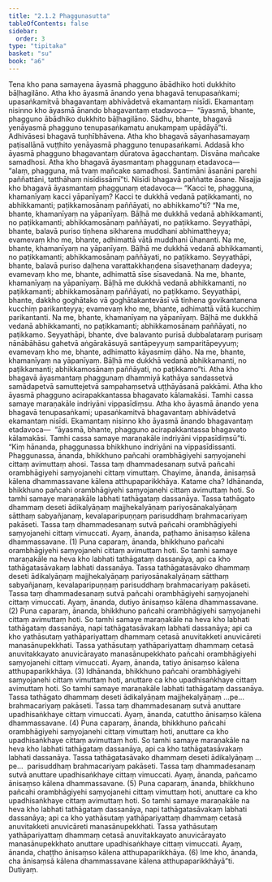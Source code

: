 ```yaml
---
title: "2.1.2 Phaggunasutta"
tableOfContents: false
sidebar:
  order: 3
type: "tipitaka"
basket: "su"
book: "a6"
---
```



<DynamicBreadcrumb />

<Division number="56" book="a6">

<Paragraph number="462" book="a6">
Tena kho pana samayena āyasmā phagguno ābādhiko hoti dukkhito bāḷhagilāno. Atha kho āyasmā ānando yena bhagavā tenupasaṅkami; upasaṅkamitvā bhagavantaṃ abhivādetvā ekamantaṃ nisīdi. Ekamantaṃ nisinno kho āyasmā ānando bhagavantaṃ etadavoca—  “āyasmā, bhante, phagguno ābādhiko dukkhito bāḷhagilāno. Sādhu, bhante, bhagavā yenāyasmā phagguno tenupasaṅkamatu anukampaṃ upādāyā”ti. Adhivāsesi bhagavā tuṇhībhāvena. Atha kho bhagavā sāyanhasamayaṃ paṭisallānā vuṭṭhito yenāyasmā phagguno tenupasaṅkami. Addasā kho āyasmā phagguno bhagavantaṃ dūratova āgacchantaṃ. Disvāna mañcake samadhosi. Atha kho bhagavā āyasmantaṃ phaggunaṃ etadavoca—  “alaṃ, phagguna, mā tvaṃ mañcake samadhosi. Santimāni āsanāni parehi paññattāni, tatthāhaṃ nisīdissāmī”ti. Nisīdi bhagavā paññatte āsane. Nisajja kho bhagavā āyasmantaṃ phaggunaṃ etadavoca—
</Paragraph>

<Paragraph number="463" book="a6">
“Kacci te, phagguna, khamanīyaṃ kacci yāpanīyaṃ? Kacci te dukkhā vedanā paṭikkamanti, no abhikkamanti; paṭikkamosānaṃ paññāyati, no abhikkamo”ti? “Na me, bhante, khamanīyaṃ na yāpanīyaṃ. Bāḷhā me dukkhā vedanā abhikkamanti, no paṭikkamanti; abhikkamosānaṃ paññāyati, no paṭikkamo.
</Paragraph>

<Paragraph number="464" book="a6">
Seyyathāpi, bhante, balavā puriso tiṇhena sikharena muddhani abhimattheyya; evamevaṃ kho me, bhante, adhimattā vātā muddhani ūhananti. Na me, bhante, khamanīyaṃ na yāpanīyaṃ. Bāḷhā me dukkhā vedanā abhikkamanti, no paṭikkamanti; abhikkamosānaṃ paññāyati, no paṭikkamo.
</Paragraph>

<Paragraph number="465" book="a6">
Seyyathāpi, bhante, balavā puriso daḷhena varattakkhaṇḍena sīsaveṭhanaṃ dadeyya; evamevaṃ kho me, bhante, adhimattā sīse sīsavedanā. Na me, bhante, khamanīyaṃ na yāpanīyaṃ. Bāḷhā me dukkhā vedanā abhikkamanti, no paṭikkamanti; abhikkamosānaṃ paññāyati, no paṭikkamo.
</Paragraph>

<Paragraph number="466" book="a6">
Seyyathāpi, bhante, dakkho goghātako vā goghātakantevāsī vā tiṇhena govikantanena kucchiṃ parikanteyya; evamevaṃ kho me, bhante, adhimattā vātā kucchiṃ parikantanti. Na me, bhante, khamanīyaṃ na yāpanīyaṃ. Bāḷhā me dukkhā vedanā abhikkamanti, no paṭikkamanti; abhikkamosānaṃ paññāyati, no paṭikkamo.
</Paragraph>

<Paragraph number="467" book="a6">
Seyyathāpi, bhante, dve balavanto purisā dubbalataraṃ purisaṃ nānābāhāsu gahetvā aṅgārakāsuyā santāpeyyuṃ samparitāpeyyuṃ; evamevaṃ kho me, bhante, adhimatto kāyasmiṃ ḍāho. Na me, bhante, khamanīyaṃ na yāpanīyaṃ. Bāḷhā me dukkhā vedanā abhikkamanti, no paṭikkamanti; abhikkamosānaṃ paññāyati, no paṭikkamo”ti. Atha kho bhagavā āyasmantaṃ phaggunaṃ dhammiyā kathāya sandassetvā samādapetvā samuttejetvā sampahaṃsetvā uṭṭhāyāsanā pakkāmi.
</Paragraph>

<Paragraph number="468" book="a6">
Atha kho āyasmā phagguno acirapakkantassa bhagavato kālamakāsi. Tamhi cassa samaye maraṇakāle indriyāni vippasīdiṃsu. Atha kho āyasmā ānando yena bhagavā tenupasaṅkami; upasaṅkamitvā bhagavantaṃ abhivādetvā ekamantaṃ nisīdi. Ekamantaṃ nisinno kho āyasmā ānando bhagavantaṃ etadavoca—  “āyasmā, bhante, phagguno acirapakkantassa bhagavato kālamakāsi. Tamhi cassa samaye maraṇakāle indriyāni vippasīdiṃsū”ti.
</Paragraph>

<Paragraph number="469" book="a6">
“Kiṃ hānanda, phaggunassa bhikkhuno indriyāni na vippasīdissanti. Phaggunassa, ānanda, bhikkhuno pañcahi orambhāgiyehi saṃyojanehi cittaṃ avimuttaṃ ahosi. Tassa taṃ dhammadesanaṃ sutvā pañcahi orambhāgiyehi saṃyojanehi cittaṃ vimuttaṃ.
</Paragraph>

<Paragraph number="470" book="a6">
Chayime, ānanda, ānisaṃsā kālena dhammassavane kālena atthupaparikkhāya. Katame cha? Idhānanda, bhikkhuno pañcahi orambhāgiyehi saṃyojanehi cittaṃ avimuttaṃ hoti. So tamhi samaye maraṇakāle labhati tathāgataṃ dassanāya. Tassa tathāgato dhammaṃ deseti ādikalyāṇaṃ majjhekalyāṇaṃ pariyosānakalyāṇaṃ sātthaṃ sabyañjanaṃ, kevalaparipuṇṇaṃ parisuddhaṃ brahmacariyaṃ pakāseti. Tassa taṃ dhammadesanaṃ sutvā pañcahi orambhāgiyehi saṃyojanehi cittaṃ vimuccati. Ayaṃ, ānanda, paṭhamo ānisaṃso kālena dhammassavane. (1)
</Paragraph>

<Paragraph number="471" book="a6">
Puna caparaṃ, ānanda, bhikkhuno pañcahi orambhāgiyehi saṃyojanehi cittaṃ avimuttaṃ hoti. So tamhi samaye maraṇakāle na heva kho labhati tathāgataṃ dassanāya, api ca kho tathāgatasāvakaṃ labhati dassanāya. Tassa tathāgatasāvako dhammaṃ deseti ādikalyāṇaṃ majjhekalyāṇaṃ pariyosānakalyāṇaṃ sātthaṃ sabyañjanaṃ, kevalaparipuṇṇaṃ parisuddhaṃ brahmacariyaṃ pakāseti. Tassa taṃ dhammadesanaṃ sutvā pañcahi orambhāgiyehi saṃyojanehi cittaṃ vimuccati. Ayaṃ, ānanda, dutiyo ānisaṃso kālena dhammassavane. (2)
</Paragraph>

<Paragraph number="472" book="a6">
Puna caparaṃ, ānanda, bhikkhuno pañcahi orambhāgiyehi saṃyojanehi cittaṃ avimuttaṃ hoti. So tamhi samaye maraṇakāle na heva kho labhati tathāgataṃ dassanāya, napi tathāgatasāvakaṃ labhati dassanāya; api ca kho yathāsutaṃ yathāpariyattaṃ dhammaṃ cetasā anuvitakketi anuvicāreti manasānupekkhati. Tassa yathāsutaṃ yathāpariyattaṃ dhammaṃ cetasā anuvitakkayato anuvicārayato manasānupekkhato pañcahi orambhāgiyehi saṃyojanehi cittaṃ vimuccati. Ayaṃ, ānanda, tatiyo ānisaṃso kālena atthupaparikkhāya. (3)
</Paragraph>

<Paragraph number="473" book="a6">
Idhānanda, bhikkhuno pañcahi orambhāgiyehi saṃyojanehi cittaṃ vimuttaṃ hoti, anuttare ca kho upadhisaṅkhaye cittaṃ avimuttaṃ hoti. So tamhi samaye maraṇakāle labhati tathāgataṃ dassanāya. Tassa tathāgato dhammaṃ deseti ādikalyāṇaṃ majjhekalyāṇaṃ …pe…  brahmacariyaṃ pakāseti. Tassa taṃ dhammadesanaṃ sutvā anuttare upadhisaṅkhaye cittaṃ vimuccati. Ayaṃ, ānanda, catuttho ānisaṃso kālena dhammassavane. (4)
</Paragraph>

<Paragraph number="474" book="a6">
Puna caparaṃ, ānanda, bhikkhuno pañcahi orambhāgiyehi saṃyojanehi cittaṃ vimuttaṃ hoti, anuttare ca kho upadhisaṅkhaye cittaṃ avimuttaṃ hoti. So tamhi samaye maraṇakāle na heva kho labhati tathāgataṃ dassanāya, api ca kho tathāgatasāvakaṃ labhati dassanāya. Tassa tathāgatasāvako dhammaṃ deseti ādikalyāṇaṃ …pe…  parisuddhaṃ brahmacariyaṃ pakāseti. Tassa taṃ dhammadesanaṃ sutvā anuttare upadhisaṅkhaye cittaṃ vimuccati. Ayaṃ, ānanda, pañcamo ānisaṃso kālena dhammassavane. (5)
</Paragraph>

<Paragraph number="475" book="a6">
Puna caparaṃ, ānanda, bhikkhuno pañcahi orambhāgiyehi saṃyojanehi cittaṃ vimuttaṃ hoti, anuttare ca kho upadhisaṅkhaye cittaṃ avimuttaṃ hoti. So tamhi samaye maraṇakāle na heva kho labhati tathāgataṃ dassanāya, napi tathāgatasāvakaṃ labhati dassanāya; api ca kho yathāsutaṃ yathāpariyattaṃ dhammaṃ cetasā anuvitakketi anuvicāreti manasānupekkhati. Tassa yathāsutaṃ yathāpariyattaṃ dhammaṃ cetasā anuvitakkayato anuvicārayato manasānupekkhato anuttare upadhisaṅkhaye cittaṃ vimuccati. Ayaṃ, ānanda, chaṭṭho ānisaṃso kālena atthupaparikkhāya. (6)
</Paragraph>

<Paragraph number="476" book="a6">
Ime kho, ānanda, cha ānisaṃsā kālena dhammassavane kālena atthupaparikkhāyā”ti.

</Paragraph>
</Division>

<Paragraph number="477" type="center" book="a6">
Dutiyaṃ.
</Paragraph>